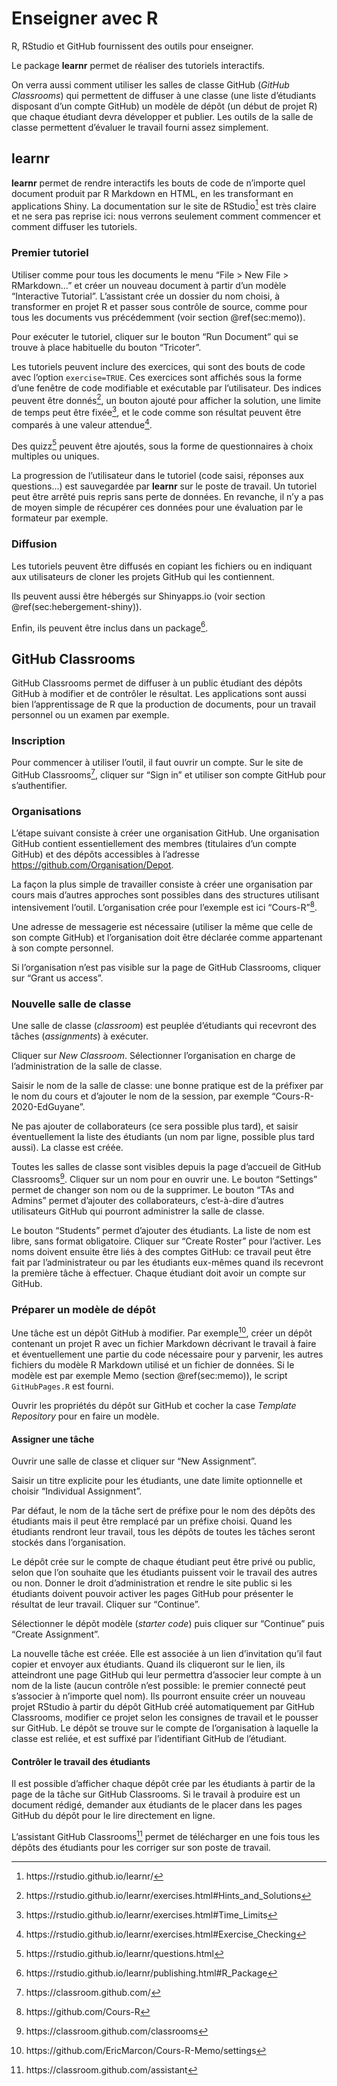 # Enseigner avec R {#chap-enseigner}


R, RStudio et GitHub fournissent des outils pour enseigner.

Le package **learnr** permet de réaliser des tutoriels interactifs.

On verra aussi comment utiliser les salles de classe GitHub (*GitHub Classrooms*) qui permettent de diffuser à une classe (une liste d'étudiants disposant d'un compte GitHub) un modèle de dépôt (un début de projet R) que chaque étudiant devra développer et publier.
Les outils de la salle de classe permettent d'évaluer le travail fourni assez simplement.


## learnr

**learnr** permet de rendre interactifs les bouts de code de n'importe quel document produit par R Markdown en HTML, en les transformant en applications Shiny.
La documentation sur le site de RStudio[^801] est très claire et ne sera pas reprise ici: nous verrons seulement comment commencer et comment diffuser les tutoriels.

[^801]: https://rstudio.github.io/learnr/

### Premier tutoriel

Utiliser comme pour tous les documents le menu "File > New File > RMarkdown..." et créer un nouveau document à partir d'un modèle "Interactive Tutorial".
L'assistant crée un dossier du nom choisi, à transformer en projet R et passer sous contrôle de source, comme pour tous les documents vus précédemment (voir section \@ref(sec:memo)).

Pour exécuter le tutoriel, cliquer sur le bouton "Run Document" qui se trouve à place habituelle du bouton "Tricoter".

Les tutoriels peuvent inclure des exercices, qui sont des bouts de code avec l'option `exercise=TRUE`.
Ces exercices sont affichés sous la forme d'une fenêtre de code modifiable et exécutable par l'utilisateur.
Des indices peuvent être donnés[^802], un bouton ajouté pour afficher la solution, une limite de temps peut être fixée[^803], et le code comme son résultat peuvent être comparés à une valeur attendue[^804].

[^802]: https://rstudio.github.io/learnr/exercises.html#Hints_and_Solutions

[^803]: https://rstudio.github.io/learnr/exercises.html#Time_Limits

[^804]: https://rstudio.github.io/learnr/exercises.html#Exercise_Checking

Des quizz[^805] peuvent être ajoutés, sous la forme de questionnaires à choix multiples ou uniques.

[^805]: https://rstudio.github.io/learnr/questions.html

La progression de l'utilisateur dans le tutoriel (code saisi, réponses aux questions...) est sauvegardée par **learnr** sur le poste de travail.
Un tutoriel peut être arrêté puis repris sans perte de données.
En revanche, il n'y a pas de moyen simple de récupérer ces données pour une évaluation par le formateur par exemple.


### Diffusion

Les tutoriels peuvent être diffusés en copiant les fichiers ou en indiquant aux utilisateurs de cloner les projets GitHub qui les contiennent.

Ils peuvent aussi être hébergés sur Shinyapps.io (voir section \@ref(sec:hebergement-shiny)).

Enfin, ils peuvent être inclus dans un package[^806].

[^806]: https://rstudio.github.io/learnr/publishing.html#R_Package


## GitHub Classrooms

GitHub Classrooms permet de diffuser à un public étudiant des dépôts GitHub à modifier et de contrôler le résultat.
Les applications sont aussi bien l'apprentissage de R que la production de documents, pour un travail personnel ou un examen par exemple.

### Inscription

Pour commencer à utiliser l'outil, il faut ouvrir un compte.
Sur le site de GitHub Classrooms[^807], cliquer sur "Sign in" et utiliser son compte GitHub pour s'authentifier.

[^807]: https://classroom.github.com/


### Organisations

L'étape suivant consiste à créer une organisation GitHub.
Une organisation GitHub contient essentiellement des membres (titulaires d'un compte GitHub) et des dépôts accessibles à l'adresse <https://github.com/Organisation/Depot>.

La façon la plus simple de travailler consiste à créer une organisation par cours mais d'autres approches sont possibles dans des structures utilisant intensivement l'outil.
L'organisation crée pour l'exemple est ici "Cours-R"[^808].

[^808]: https://github.com/Cours-R

Une adresse de messagerie est nécessaire (utiliser la même que celle de son compte GitHub) et l'organisation doit être déclarée comme appartenant à son compte personnel.

Si l'organisation n'est pas visible sur la page de GitHub Classrooms, cliquer sur "Grant us access".


### Nouvelle salle de classe

Une salle de classe (*classroom*) est peuplée d'étudiants qui recevront des tâches (*assignments*) à exécuter.

Cliquer sur *New Classroom*.
Sélectionner l'organisation en charge de l'administration de la salle de classe.

Saisir le nom de la salle de classe: une bonne pratique est de la préfixer par le nom du cours et d'ajouter le nom de la session, par exemple  "Cours-R-2020-EdGuyane".

Ne pas ajouter de collaborateurs (ce sera possible plus tard), et saisir éventuellement la liste des étudiants (un nom par ligne, possible plus tard aussi).
La classe est créée.

Toutes les salles de classe sont visibles depuis la page d'accueil de GitHub Classrooms[^809].
Cliquer sur un nom pour en ouvrir une.
Le bouton "Settings" permet de changer son nom ou de la supprimer.
Le bouton "TAs and Admins" permet d'ajouter des collaborateurs, c'est-à-dire d'autres utilisateurs GitHub qui pourront administrer la salle de classe.

[^809]: https://classroom.github.com/classrooms

Le bouton "Students" permet d'ajouter des étudiants.
La liste de nom est libre, sans format obligatoire.
Cliquer sur "Create Roster" pour l'activer.
Les noms doivent ensuite être liés à des comptes GitHub: ce travail peut être fait par l'administrateur ou par les étudiants eux-mêmes quand ils recevront la première tâche à effectuer.
Chaque étudiant doit avoir un compte sur GitHub.


### Préparer un modèle de dépôt

Une tâche est un dépôt GitHub à modifier.
Par exemple[^810], créer un dépôt contenant un projet R avec un fichier Markdown décrivant le travail à faire et éventuellement une partie du code nécessaire pour y parvenir, les autres fichiers du modèle R Markdown utilisé et un fichier de données.
Si le modèle est par exemple Memo (section \@ref(sec:memo)), le script `GitHubPages.R` est fourni.

[^810]: https://github.com/EricMarcon/Cours-R-Memo/settings

Ouvrir les propriétés du dépôt sur GitHub et cocher la case *Template Repository* pour en faire un modèle.


#### Assigner une tâche

Ouvrir une salle de classe et cliquer sur "New Assignment".

Saisir un titre explicite pour les étudiants, une date limite optionnelle et choisir "Individual Assignment".

Par défaut, le nom de la tâche sert de préfixe pour le nom des dépôts des étudiants mais il peut être remplacé par un préfixe choisi.
Quand les étudiants rendront leur travail, tous les dépôts de toutes les tâches seront stockés dans l'organisation.

Le dépôt crée sur le compte de chaque étudiant peut être privé ou public, selon que l'on souhaite que les étudiants puissent voir le travail des autres ou non.
Donner le droit d'administration et rendre le site public si les étudiants doivent pouvoir activer les pages GitHub pour présenter le résultat de leur travail.
Cliquer sur "Continue".

Sélectionner le dépôt modèle (*starter code*) puis cliquer sur "Continue" puis "Create Assignment".

La nouvelle tâche est créée.
Elle est associée à un lien d'invitation qu'il faut copier et envoyer aux étudiants.
Quand ils cliqueront sur le lien, ils atteindront une page GitHub qui leur permettra d'associer leur compte à un nom de la liste (aucun contrôle n'est possible: le premier connecté peut s'associer à n'importe quel nom).
Ils pourront ensuite créer un nouveau projet RStudio à partir du dépôt GitHub créé automatiquement par GitHub Classrooms, modifier ce projet selon les consignes de travail et le pousser sur GitHub.
Le dépôt se trouve sur le compte de l'organisation à laquelle la classe est reliée, et est suffixé par l'identifiant GitHub de l'étudiant.


#### Contrôler le travail des étudiants

Il est possible d'afficher chaque dépôt crée par les étudiants à partir de la page de la tâche sur GitHub Classrooms.
Si le travail à produire est un document rédigé, demander aux étudiants de le placer dans les pages GitHub du dépôt pour le lire directement en ligne.

L'assistant GitHub Classrooms[^811] permet de télécharger en une fois tous les dépôts des étudiants pour les corriger sur son poste de travail.

[^811]: https://classroom.github.com/assistant
